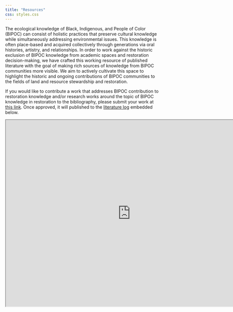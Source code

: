 ```yaml
---
title: "Resources"
css: styles.css
---
```


The ecological knowledge of Black, Indigenous, and People of Color (BIPOC) can consist of holistic practices that preserve cultural knowledge while simultaneously addressing environmental issues. This knowledge is often place-based and acquired collectively through generations via oral histories, artistry, and relationships. In order to work against the historic exclusion of BIPOC knowledge from academic spaces and restoration decision-making, we have crafted this working resource of published literature with the goal of making rich sources of knowledge from BIPOC communities more visible. We aim to actively cultivate this space to highlight the historic and ongoing contributions of BIPOC communities to the fields of land and resource stewardship and restoration.

If you would like to contribute a work that addresses BIPOC contribution to restoration knowledge and/or research works around the topic of BIPOC knowledge in restoration to the bibliography, please submit your work at [this link](https://docs.google.com/forms/d/e/1FAIpQLSfcQ6yGS5y9EZ2m4v2xwQcGIvPyiq9QrqbL8cSXDW3X83TtBQ/viewform?usp=sf_link). Once approved, it will published to the [literature log](https://docs.google.com/spreadsheets/d/1p8NfnnznttsGJbcK3wus514XqBzyS8e6iDXq1P3X_UE/edit?usp=sharing) embedded below.

<iframe src="https://docs.google.com/spreadsheets/d/e/2PACX-1vRIMt1F5YWr_tlR4c6tiP9V0i2_-C7YYsCmERhGOR6NmHBSa2902hn_l2a9_vg18Bxy0jCZiVRTh-rG/pubhtml?gid=0&amp;single=true&amp;widget=true&amp;headers=false" width="800" height="600" target="blank" rel="noreferrer noopener">

</iframe>

